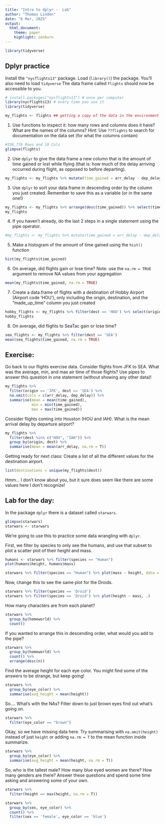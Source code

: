 ```yaml
---
title: "Intro to dplyr -  Lab"
author: "Thomas Linden"
date: "6 Mar, 2025"
output: 
  html_document:
    theme: paper
    highlight: zenburn
---
```

```r
library(tidyverse)
```




## Dplyr practice

Install the `"nycflights13"` package. Load (`library()`) the package.
You'll also need to load `tidyverse` The data frame called `flights` should now be accessible to you.

```r
# install.packages("nycflights13") # once per computer 
library(nycflights13) # every time you use it
library(tidyverse)

my_flights <- flights ## getting a copy of the data in the environment
```


1. Use functions to inspect it: how many rows and columns does it have? What are the names of the columns? Hint: Use `??flights` to search for documentation on the data set (for what the columns contain)

```r
#336,776 Rows and 19 Cols
glimpse(flights)
```


2. Use `dplyr` to give the data frame a new column that is the amount of time gained or lost while flying (that is: how much of the delay arriving occurred during flight, as opposed to before departing).

```r
my_flights <- my_flights %>% mutate(time_gained = arr_delay - dep_delay)
```



3. Use `dplyr` to sort your data frame in descending order by the column you just created. Remember to save this as a variable (or in the same one!)

```r
my_flights <- my_flights %>% arrange(desc(time_gained)) %>% select(time_gained, arr_delay, dep_delay, everything())
my_flights
```

4. If you haven't already, do the last 2 steps in a single statement using the pipe operator. 

```r
#my_flights <- my_flights %>% mutate(time_gained = arr_delay - dep_delay) %>% arrange(desc(time_gained)) %>% select(time_gained, everything())
```

5. Make a histogram of the amount of time gained using the `hist()` function

```r
hist(my_flights$time_gained)
```


6. On average, did flights gain or lose time? Note: use the `na.rm = TRUE` argument to remove NA values from your aggregation

```r
mean(my_flights$time_gained, na.rm = TRUE)

```


7. Create a data.frame of flights with a destination of Hobby Airport (Airport code 'HOU'), only including the origin, destination, and the "made_up_time" column you just created

```r
hobby_flights <- my_flights %>% filter(dest == 'HOU') %>% select(origin, dest, time_gained)
hobby_flights
```


8. On average, did flights to SeaTac gain or lose time?


```r
sea_flights <- my_flights %>% filter(dest == 'SEA')
mean(sea_flights$time_gained, na.rm = TRUE)
```

  
## Exercise: 


Go back to our flights exercise data. Consider flights from JFK to SEA. What was the average, min, and max air time of those flights? Use pipes to answer this question in one statement (without showing any other data)!

```r
my_flights %>% 
  filter(origin == 'JFK', dest == 'SEA') %>%
  na.omit(cols = c(arr_delay, dep_delay)) %>% 
  summarise(mean = mean(time_gained), 
            min = min(time_gained), 
            max = max(time_gained))
```

Consider flights coming into Houston (HOU and IAH). What is the mean arrival delay by departure airport? 

```r
my_flights %>% 
  filter(dest %in% c("HOU", "IAH")) %>% 
  group_by(origin, dest) %>% 
  summarise(mean = mean(arr_delay, na.rm = T))

```

Getting ready for next class: Create a list of all the different values for the destination airport.

```r
list(destinations = unique(my_flights$dest))
```

Hmm... I don't know about you, but it sure does seem like there are some values here I don't recognize! 


## Lab for the day:


In the package `dplyr` there is a dataset called `starwars`. 

```r
glimpse(starwars)
starwars <- starwars
```


We're going to use this to practice some data wrangling with `dplyr`. 

First, we filter by species to only see the humans, and use that subset to plot a scatter plot of their height and mass.  

```r
humans <- starwars %>% filter(species == "Human")
plot(humans$height, humans$mass)

starwars %>% filter(species == "Human") %>% plot(mass ~ height, data = .)

```

Now, change this to see the same plot for the Droids. 

```r
starwars %>% filter(species == 'Droid')
starwars %>% filter(species == 'Droid') %>% plot(height ~ mass, .)

```


How many characters are from each planet?

```r
starwars %>% 
  group_by(homeworld) %>% 
  count()
```

If you wanted to arrange this in descending order, what would you add to the pipe? 

```r
starwars %>% 
  group_by(homeworld) %>% 
  count() %>% 
  arrange(desc(n))
```

Find the average height for each eye color. You might find some of the answers to be strange, but keep going! 

```r
starwars %>% 
  group_by(eye_color) %>% 
  summarise(avg_height = mean(height))

```

So.... What's with the NAs? Filter down to just brown eyes find out what's going on. 


```r
starwars %>% 
  filter(eye_color == "brown")

```

Okay, so we have missing data here. Try summarising with `na.omit(height)` instead of just `height` or adding `na.rm = T` to the mean function inside summarize. 


```r
starwars %>% 
  group_by(eye_color) %>%
  summarise(avg_height = mean(height, na.rm = T))

```

So, who is the tallest male? How many blue eyed women are there? How many genders are there? Answer these questions and spend some time asking and answering some of your own. 


```r
starwars %>% 
  filter(height == max(height, na.rm = T))

starwars %>% 
  group_by(sex, eye_color) %>% 
  count() %>% 
  filter(sex == 'female', eye_color == 'blue')
```



